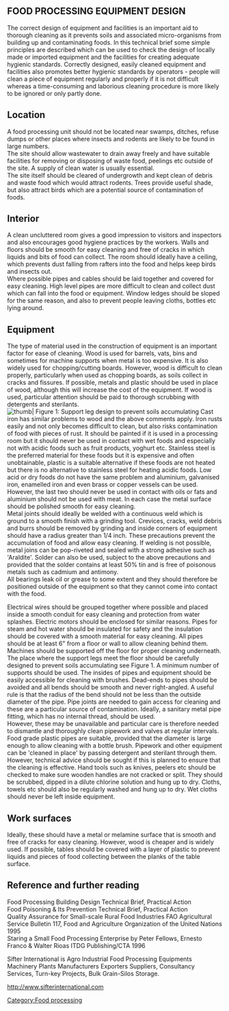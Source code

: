 {{PATBpage}}


== FOOD PROCESSING EQUIPMENT DESIGN ==
The correct design of equipment and facilities is an important aid to thorough cleaning as it prevents soils and associated micro-organisms from building up and contaminating foods. In this technical brief some simple principles are described which can be used to check the design of locally made or imported equipment and the facilities for creating adequate hygienic standards. Correctly designed, easily cleaned equipment and facilities also promotes better hygienic standards by operators - people will clean a piece of equipment regularly and properly if it is not difficult whereas a time-consuming and laborious cleaning procedure is more likely to be ignored or only partly done.

== Location ==
A food processing unit should not be located near swamps, ditches, refuse dumps or other places where insects and rodents are likely to be found in large numbers. <br>
The site should allow wastewater to drain away freely and have suitable facilities for removing or disposing of waste food, peelings etc outside of the site. A supply of clean water is usually essential. <br>
The site itself should be cleared of undergrowth and kept clean of debris and waste food which would attract rodents. Trees provide useful shade, but also attract birds which are a potential source of contamination of foods.

== Interior ==
A clean uncluttered room gives a good impression to visitors and inspectors and also encourages good hygiene practices by the workers. Walls and floors should be smooth for easy cleaning and free of cracks in which liquids and bits of food can collect. The room should ideally have a ceiling, which prevents dust falling from rafters into the food and helps keep birds and insects out. <br>
Where possible pipes and cables should be laid together and covered for easy cleaning. High level pipes are more difficult to clean and collect dust which can fall into the food or equipment. Window ledges should be sloped for the same reason, and also to prevent people leaving cloths, bottles etc lying around.

== Equipment ==
The type of material used in the construction of equipment is an important factor for ease of cleaning. Wood is used for barrels, vats, bins and sometimes for machine supports when metal is too expensive. It is also widely used for chopping/cutting boards. However, wood is difficult to clean properly, particularly when used as chopping boards, as soils collect in cracks and fissures. If possible, metals and plastic should be used in place of wood, although this will increase the cost of the equipment. If wood is used, particular attention should be paid to thorough scrubbing with detergents and sterilants. <br>

[[Image: Food_equipment.JPG | thumb| Figure 1: Support leg design to prevent soils accumulating ]]
Cast iron has similar problems to wood and the above comments apply. Iron rusts easily and not only becomes difficult to clean, but also risks contamination of food with pieces of rust. It should be painted if it is used in a processing room but it should never be used in contact with wet foods and especially not with acidic foods such as fruit products, yoghurt etc. Stainless steel is the preferred material for these foods but it is expensive and often unobtainable, plastic is a suitable alternative if these foods are not heated but there is no alternative to stainless steel for heating acidic foods. Low acid or dry foods do not have the same problem and aluminium, galvanised iron, enamelled iron and even brass or copper vessels can be used. However, the last two should never be used in contact with oils or fats and aluminium should not be used with meat. In each case the metal surface should be polished smooth for easy cleaning. <br>
Metal joints should ideally be welded with a continuous weld which is ground to a smooth finish with a grinding tool. Crevices, cracks, weld debris and burrs should be removed by grinding and inside corners of equipment should have a radius greater than 1/4 inch. These precautions prevent the accumulation of food and allow easy cleaning. If welding is not possible, metal joins can be pop-riveted and sealed with a strong adhesive such as 'Araldite'. Solder can also be used, subject to the above precautions and provided that the solder contains at least 50% tin and is free of poisonous metals such as cadmium and antimony. <br>
All bearings leak oil or grease to some extent and they should therefore be positioned outside of the equipment so that they cannot come into contact with the food. <br>


Electrical wires should be grouped together where possible and placed inside a smooth conduit for easy cleaning and protection from water splashes. Electric motors should be enclosed for similar reasons. Pipes for steam and hot water should be insulated for safety and the insulation should be covered with a smooth material for easy cleaning. All pipes should be at least 6" from a floor or wall to allow cleaning behind them. <br>
Machines should be supported off the floor for proper cleaning underneath. The place where the support legs meet the floor should be carefully designed to prevent soils accumulating see Figure 1. A minimum number of supports should be used.
The insides of pipes and equipment should be easily accessible for cleaning with brushes. Dead-ends to pipes should be avoided and all bends should be smooth and never right-angled. A useful rule is that the radius of the bend should not be less than the outside diameter of the pipe. Pipe joints are needed to gain access for cleaning and these are a particular source of contamination. Ideally, a sanitary metal pipe fitting, which has no internal thread, should be used.
<br>
However, these may be unavailable and particular care is therefore needed to dismantle and thoroughly clean pipework and valves at regular intervals. Food grade plastic pipes are suitable, provided that the diameter is large enough to allow cleaning with a bottle brush. Pipework and other equipment can be 'cleaned in place' by passing detergent and sterilant through them. However, technical advice should be sought if this is planned to ensure that the cleaning is effective.
Hand tools such as knives, peelers etc should be checked to make sure wooden handles are not cracked or split. They should be scrubbed, dipped in a dilute chlorine solution and hung up to dry. Cloths, towels etc should also be regularly washed and hung up to dry. Wet cloths should never be left inside equipment.


== Work surfaces ==
Ideally, these should have a metal or melamine surface that is smooth and free of cracks for easy cleaning. However, wood is cheaper and is widely used. If possible, tables should be covered with a layer of plastic to prevent liquids and pieces of food collecting between the planks of the table surface.


== Reference and further reading ==
Food Processing Building Design Technical Brief, Practical Action <br>
Food Poisoning & Its Prevention Technical Brief, Practical Action <br>
Quality Assurance for Small-scale Rural Food Industries FAO Agricultural Service Bulletin 117, Food and Agriculture Organization of the United Nations 1995 <br>
Staring a Small Food Processing Enterprise by Peter Fellows, Ernesto Franco & Walter Rioas ITDG Publishing/CTA 1996


Sifter International is Agro Industrial Food Processing Equipments Machinery Plants Manufacturers Exporters Suppliers, Consultancy Services, Turn-key Projects, Bulk Grain-Silos Storage.

http://www.sifterinternational.com

[[Category:Food processing]]